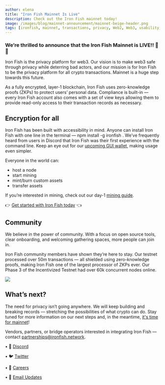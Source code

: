 ```yaml
---
author: elena
title: "Iron Fish Mainnet Is Live"
description: Check out the Iron Fish mainnet today!
image: /images/blog/mainnet-announcement/mainnet-beige-header.png
tags: [ironfish, mainnet, transactions, privacy, Web2, Web3, usability, crypto]
---
```


### We’re thrilled to announce that the Iron Fish Mainnet is LIVE!! 🎉 🎉

Iron Fish is the privacy platform for web3. Our vision is to make web3 safe through privacy while deterring bad actors, and our mission is for Iron Fish to be the privacy platform for all crypto transactions. Mainnet is a huge step towards this future.

As a fully encrypted, layer-1 blockchain, Iron Fish uses zero-knowledge proofs (ZKPs) to protect users’ personal data. Compliance is built-in — every Iron Fish account also comes with a set of view keys allowing them to provide read-only access to their transaction records as necessary.

## Encryption for all

Iron Fish has been built with accessibility in mind. Anyone can install Iron Fish with one line in the terminal — npm install -g ironfish . We’ve frequently heard from users in Discord that Iron Fish was their first experience with the command line. Keep an eye out for our [upcoming GUI wallet](https://www.ironfish.network/use/node-app), making usage even simpler.

Everyone in the world can:

-   host a node
-   start mining
-   mint/burn custom assets
-   transfer assets

If you’re interested in mining, check out our day-1 [mining guide](https://github.com/iron-fish/ironfish/wiki/Iron-Fish-Launch-Day-Mining).

👉 [Get started with Iron Fish today](https://www.ironfish.network/use/get-started/installation) 👈

## Community

We believe in the power of community. With a focus on open source tools, clear onboarding, and welcoming gathering spaces, more people can join in.

Iron Fish community members have shown they’re here to stay. Our testnet processed over 50m transactions — all shielded using zero-knowledge proofs, making Iron Fish one of the largest processor of ZKPs ever. Our Phase 3 of the Incentivized Testnet had over 60k  concurrent nodes online.

![](/images/blog/mainnet-announcement/mainnet-announcement-fig1.png)

## What’s next?

The need for privacy isn’t going anywhere. We will keep building and breaking records — stretching the possibilities of what crypto can do. Stay tuned for more information on our next steps and, in the meantime, [it's time for mainnet](https://www.ironfish.network/use/get-started/installation)!

Vendors, partners, or bridge operators interested in integrating Iron Fish — contact [partnerships@ironfish.network](partnerships@ironfish.network).


• 🎤 [Discord](https://discord.ironfish.network)

• 🐦 [Twitter](https://twitter.com/ironfishcrypto)

• 🚀 [Careers](https://ironfish.network/careers)

• 📧 [Email Updates](https://ironfish.network/#email-signup)
